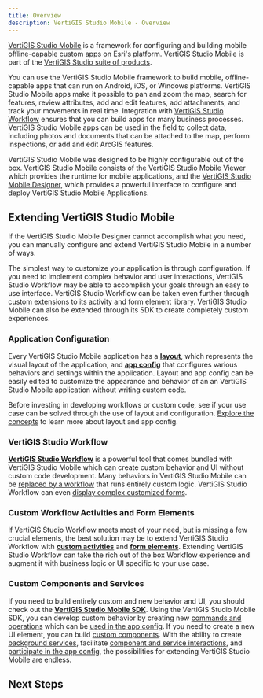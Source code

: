 ```yaml
---
title: Overview
description: VertiGIS Studio Mobile - Overview
---
```



[VertiGIS Studio Mobile](https://www.geocortex.com/products/gxm/) is a framework for configuring and building mobile offline-capable custom apps on Esri's platform. VertiGIS Studio Mobile is part of the [VertiGIS Studio suite of products](https://www.geocortex.com/products/).

You can use the VertiGIS Studio Mobile framework to build mobile, offline-capable apps that can run on Android, iOS, or Windows platforms. VertiGIS Studio Mobile apps make it possible to pan and zoom the map, search for features, review attributes, add and edit features, add attachments, and track your movements in real time. Integration with [VertiGIS Studio Workflow](../workflow/overview.mdx) ensures that you can build apps for many business processes. VertiGIS Studio Mobile apps can be used in the field to collect data, including photos and documents that can be attached to the map, perform inspections, or add and edit ArcGIS features.

VertiGIS Studio Mobile was designed to be highly configurable out of the box. VertiGIS Studio Mobile consists of the VertiGIS Studio Mobile Viewer which provides the runtime for mobile applications, and the [VertiGIS Studio Mobile Designer](https://apps.geocortex.com/mobileviewer/designer/), which provides a powerful interface to configure and deploy VertiGIS Studio Mobile Applications.

<DesignerCallout />

## Extending VertiGIS Studio Mobile

If the VertiGIS Studio Mobile Designer cannot accomplish what you need, you can manually configure and extend VertiGIS Studio Mobile in a number of ways.

The simplest way to customize your application is through configuration. If you need to implement complex behavior and user interactions, VertiGIS Studio Workflow may be able to accomplish your goals through an easy to use interface. VertiGIS Studio Workflow can be taken even further through custom extensions to its activity and form element library. VertiGIS Studio Mobile can also be extended through its SDK to create completely custom experiences.

<ExtensibilitySpectrum
    configLink="#application-configuration"
    workflowLink="#geocortex-workflow"
    customWorkflowLink="#custom-workflow-activities-and-form-elements"
    customCodeLink="#custom-components-and-services"
/>

### Application Configuration

Every VertiGIS Studio Mobile application has a [**layout**](configuration-layout-getting-started.mdx), which represents the visual layout of the application, and [**app config**](configuration-app-config-getting-started.mdx) that configures various behaviors and settings within the application. Layout and app config can be easily edited to customize the appearance and behavior of an an VertiGIS Studio Mobile application without writing custom code.

Before investing in developing workflows or custom code, see if your use case can be solved through the use of layout and configuration. [Explore the concepts](key-concepts.mdx) to learn more about layout and app config.

### VertiGIS Studio Workflow

[**VertiGIS Studio Workflow**](https://docs.geocortex.com/workflow/) is a powerful tool that comes bundled with VertiGIS Studio Mobile which can create custom behavior and UI without custom code development. Many behaviors in VertiGIS Studio Mobile can be [replaced by a workflow](tutorial-change-default-map-click-behavior.mdx) that runs entirely custom logic. VertiGIS Studio Workflow can even [display complex customized forms](https://docs.geocortex.com/workflow/latest/help/Default.htm#wf5/help/forms.htm).

### Custom Workflow Activities and Form Elements

If VertiGIS Studio Workflow meets most of your need, but is missing a few crucial elements, the best solution may be to extend VertiGIS Studio Workflow with **[custom activities](tutorial-implement-custom-activity.mdx)** and **[form elements](tutorial-implement-custom-form-elements.mdx)**. Extending VertiGIS Studio Workflow can take the rich out of the box Workflow experience and augment it with business logic or UI specific to your use case.

### Custom Components and Services

If you need to build entirely custom and new behavior and UI, you should check out the [**VertiGIS Studio Mobile SDK**](sdk-overview.mdx). Using the VertiGIS Studio Mobile SDK, you can develop custom behavior by creating new [commands and operations](tutorial-implement-command-operation.mdx) which can be [used in the app config](configuration-commands-operations.mdx). If you need to create a new UI element, you can build [custom components](sdk-components-create.mdx). With the ability to create [background services](tutorial-implement-service-fetch-dynamic-data.mdx), facilitate [component and service interactions](sdk-component-service-interactions.mdx), and [participate in the app config](tutorial-implement-component-participate-app-config.mdx), the possibilities for extending VertiGIS Studio Mobile are endless.

## Next Steps

<UseCaseContainer>
    <UseCaseCard
        title="Layout and App Config"
        description="Learn more about the layout and app config"
        link={useBaseUrl("docs/mobile/key-concepts")}
    />
    <UseCaseCard
        title="Running Workflows in VertiGIS Studio Mobile"
        description="Learn how to build and run a workflow in VertiGIS Studio Mobile"
        link="https://docs.geocortex.com/mobileviewer/latest/admin-help/Default.htm#gmv/designer/add-a-workflow-to-an-app.htm"
    />
    <UseCaseCard
        title="Building Custom Workflow Activities"
        description="Learn how to build custom workflow activities for VertiGIS Studio Mobile"
        link={useBaseUrl(
            "docs/mobile/tutorial-implement-custom-activity"
        )}
    />
    <UseCaseCard
        title="VertiGIS Studio Mobile SDK"
        description="Develop custom commands and operations, components, and services using the VertiGIS Studio Mobile SDK"
        link={useBaseUrl("docs/mobile/sdk-overview")}
    />
</UseCaseContainer>

